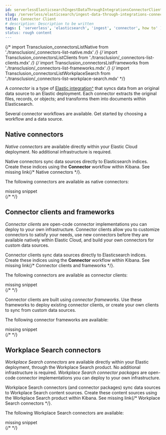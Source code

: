 ```yaml
---
id: serverlessElasticsearchIngestDataThroughIntegrationsConnectorClient
slug: /serverless/elasticsearch/ingest-data-through-integrations-connector-client
title: Connector Client
# description: Description to be written
tags: [ 'serverless', 'elasticsearch', 'ingest', 'connector', how to' ]
status: rough content
---
```


{/* import Transclusion_connectorsListNative from './transclusion/_connectors-list-native.mdx' */}
{/* import Transclusion_connectorsListClients from './transclusion/_connectors-list-clients.mdx' */}
{/* import Transclusion_connectorsListFrameworks from './transclusion/_connectors-list-frameworks.mdx' */}
{/* import Transclusion_connectorsListWorkplaceSearch from './transclusion/_connectors-list-workplace-search.mdx' */}

<div id="connectors"></div>

A _connector_ is a type of [Elastic integration^](https://www.elastic.co/integrations/data-integrations) that syncs data from an original data source to an Elastic deployment.
Each connector extracts the original files, records, or objects; and transforms them into documents within Elasticsearch.

Several connector workflows are available.
Get started by choosing a workflow and a data source.

<div id="connectors-native"></div>

## Native connectors

_Native connectors_ are available directly within your Elastic Cloud deployment.
No additional infrastructure is required.

Native connectors sync data sources directly to Elasticsearch indices.
Create these indices using the **Connector** workflow within Kibana.
See <DocBadge><DocIcon size="s" type="unlink" title="missing link"/> missing link</DocBadge>{/*  <DocLink id="enEnterpriseSearchNativeConnectors">Native connectors</DocLink> */}.

The following connectors are available as native connectors:

<div style={{ backgroundColor: "#F1F4FA", width: "100%", height: "250px", textAlign: "center", paddingTop: "110px", marginBottom: "20px" }}><DocIcon type="documents" title="missing snippet"/> missing snippet</div>
{/* <Transclusion_connectorsListNative  /> */}


<div id="connectors-build"></div>

## Connector clients and frameworks

_Connector clients_ are open-code connector implementations you can deploy to your own infrastructure.
Connector clients allow you to customize connectors to satisfy your needs, use new connectors before they are available natively within Elastic Cloud, and build your own connectors for custom data sources.

Connector clients sync data sources directly to Elasticsearch indices.
Create these indices using the **Connector** workflow within Kibana.
See <DocBadge><DocIcon size="s" type="unlink" title="missing link"/> missing link</DocBadge>{/*  <DocLink id="enEnterpriseSearchBuildConnector">Connector clients and frameworks</DocLink> */}.

The following connectors are available as connector clients:

<div style={{ backgroundColor: "#F1F4FA", width: "100%", height: "250px", textAlign: "center", paddingTop: "110px", marginBottom: "20px" }}><DocIcon type="documents" title="missing snippet"/> missing snippet</div>
{/* <Transclusion_connectorsListClients  /> */}


Connector clients are built using _connector frameworks_.
Use these frameworks to deploy existing connector clients, or create your own clients to sync from custom data sources.

The following connector frameworks are available:

<div style={{ backgroundColor: "#F1F4FA", width: "100%", height: "250px", textAlign: "center", paddingTop: "110px", marginBottom: "20px" }}><DocIcon type="documents" title="missing snippet"/> missing snippet</div>
{/* <Transclusion_connectorsListFrameworks  /> */}


<div id="connectors-workplace-search"></div>

## Workplace Search connectors

_Workplace Search connectors_ are available directly within your Elastic deployment, through the Workplace Search product.
No additional infrastructure is required.
_Workplace Search connector packages_ are open-code connector implementations you can deploy to your own infrastructure.

Workplace Search connectors (and connector packages) sync data sources to Workplace Search content sources.
Create these content sources using the Workplace Search product within Kibana.
See <DocBadge><DocIcon size="s" type="unlink" title="missing link"/> missing link</DocBadge>{/*  <DocLink id="enEnterpriseSearchWorkplaceSearchConnectors">Workplace Search connectors</DocLink> */}.

The following Workplace Search connectors are available:

<div style={{ backgroundColor: "#F1F4FA", width: "100%", height: "250px", textAlign: "center", paddingTop: "110px", marginBottom: "20px" }}><DocIcon type="documents" title="missing snippet"/> missing snippet</div>
{/* <Transclusion_connectorsListWorkplaceSearch  /> */}

